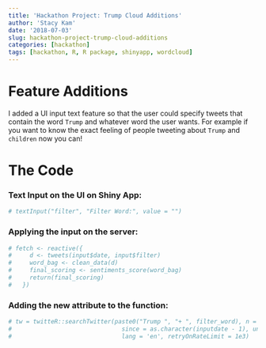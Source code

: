 ```yaml
---
title: 'Hackathon Project: Trump Cloud Additions'
author: 'Stacy Kam'
date: '2018-07-03'
slug: hackathon-project-trump-cloud-additions
categories: [hackathon]
tags: [hackathon, R, R package, shinyapp, wordcloud]
---
```


# Feature Additions

I added a UI input text feature so that the user could specify tweets that contain the word `Trump` and whatever word the user wants. For example if you want to know the exact feeling of people tweeting about `Trump` and `children` now you can!

# The Code

### Text Input on the UI on Shiny App:

``` r
# textInput("filter", "Filter Word:", value = "")
```

### Applying the input on the server:

``` r
# fetch <- reactive({
#     d <- tweets(input$date, input$filter)
#     word_bag <- clean_data(d)
#     final_scoring <- sentiments_score(word_bag)
#     return(final_scoring)
#   })
```

### Adding the new attribute to the function:

```r
# tw = twitteR::searchTwitter(paste0("Trump ", "+ ", filter_word), n = 2500,
#                               since = as.character(inputdate - 1), until = as.character(inputdate),
#                               lang = 'en', retryOnRateLimit = 1e3)
```